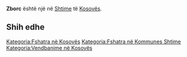 {{Fshat në 
 | Emri                = Zborc
 | EmriAlt                = 
 | NAME_SHORT_FORM=      
 | NAME_GENERIC=      
 | NAME_SORT_NAME_RO=      ZBORC
 | FULL_NAME_RO = Zborc
 | FULL_NAME_ND_RO=Zborc
 | SORT_NAME_RG=ZBORC
 | FULL_NAME_RG=Zborc
 | FULL_NAME_ND_RG=Zborc
 | SRP_NAME_SHORT_FORM=      
 | SRP_NAME_GENERIC=      
 | SRP_NAME_SORT_NAME_RO=      
 | SRP_FULL_NAME_RO = 
 | SRP_FULL_NAME_ND_RO=
 | SRP_SORT_NAME_RG=
 | SRP_FULL_NAME_RG=
 | SRP_FULL_NAME_ND_RG=
 | Emri (Rasa dhanore) = 
 | Figura              = 
 | Shteti              = Kosovo
 | Komuna              = Shtime
 | Kodi postar         = 
 | Sipërfaqja          = 

 | Popullsia           = 

 | Regj. i popullsisë  = 
 | Dend. e popullsisë  = 
 | Faqja zyrtare       = 
 <!--- Koordinatat ----> 
 | Gjerësia            = 42.477222
 | Gjatësia            = 20.987222
 | Lartësia            = 
}}
'''Zborc''' është një [[]] në [[Shtime]] të [[Kosovës]].

<!-- == Gjeografia == -->
<!-- == Historia == -->
<!-- == Demografia == -->
== Shih edhe ==
{{Komuna Shtime}}
{{Kosovo-Administrata-Cung}}

[[Kategoria:Fshatra në Kosovës]]
[[Kategoria:Fshatra në Kommunes Shtime]]
[[Kategoria:Vendbanime në Kosovës]]